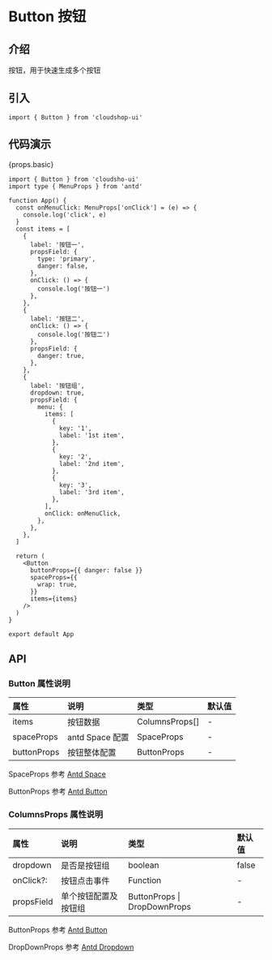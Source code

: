 # Button 按钮

<section>

## 介绍

按钮，用于快速生成多个按钮

</section>

<section>

## 引入

```tsx
import { Button } from 'cloudshop-ui'
```

</section>

## 代码演示

<section>

{props.basic}

```tsx
import { Button } from 'cloudsho-ui'
import type { MenuProps } from 'antd'

function App() {
  const onMenuClick: MenuProps['onClick'] = (e) => {
    console.log('click', e)
  }
  const items = [
    {
      label: '按钮一',
      propsField: {
        type: 'primary',
        danger: false,
      },
      onClick: () => {
        console.log('按钮一')
      },
    },
    {
      label: '按钮二',
      onClick: () => {
        console.log('按钮二')
      },
      propsField: {
        danger: true,
      },
    },
    {
      label: '按钮组',
      dropdown: true,
      propsField: {
        menu: {
          items: [
            {
              key: '1',
              label: '1st item',
            },
            {
              key: '2',
              label: '2nd item',
            },
            {
              key: '3',
              label: '3rd item',
            },
          ],
          onClick: onMenuClick,
        },
      },
    },
  ]

  return (
    <Button
      buttonProps={{ danger: false }}
      spaceProps={{
        wrap: true,
      }}
      items={items}
    />
  )
}

export default App
```

</section>

## API

<section>

### Button 属性说明

| 属性        | 说明            | 类型           | 默认值 |
| :---------- | :-------------- | :------------- | :----- |
| items       | 按钮数据        | ColumnsProps[] | -      |
| spaceProps  | antd Space 配置 | SpaceProps     | -      |
| buttonProps | 按钮整体配置    | ButtonProps    | -      |

SpaceProps 参考 [Antd Space](https://ant.design/components/space-cn#api)

ButtonProps 参考 [Antd Button](https://ant.design/components/button-cn#api)

</section>

<section>

### ColumnsProps 属性说明

| 属性       | 说明                 | 类型                         | 默认值 |
| :--------- | :------------------- | :--------------------------- | :----- |
| dropdown   | 是否是按钮组         | boolean                      | false  |
| onClick?:  | 按钮点击事件         | Function                     | -      |
| propsField | 单个按钮配置及按钮组 | ButtonProps \| DropDownProps | -      |

ButtonProps 参考 [Antd Button](https://ant.design/components/button-cn#api)

DropDownProps 参考 [Antd Dropdown](https://ant.design/components/dropdown-cn#dropdownbutton)

</section>
